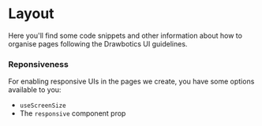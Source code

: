 # Layout

Here you'll find some code snippets and other information about how to organise pages following the Drawbotics UI guidelines.

### Reponsiveness
For enabling responsive UIs in the pages we create, you have some options available to you:
- `useScreenSize`
- The `responsive` component prop